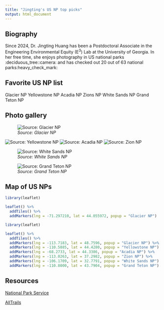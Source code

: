 ---
title: "Jingting's US NP top picks"
output: html_document
---

## Biography

Since 2024, Dr. Jingting Huang has been a Postdoctoral Associate in the Engineering Environmental Equity (E^3^) Lab at the University of Georgia. In her free time, she enjoys photography in US national parks :deciduous_tree::camera: and has checked out 20 out of 63 national parks:heavy_check_mark:

## Favorite US NP list

Glacier NP
Yellowstone NP
Acadia NP
Zions NP
White Sands NP
Grand Teton NP

## Photo gallery

![*Source: Glacier NP*](https://www.shutterbug.com/images/styles/960-wide/public/photo_post/[uid]/GoatLakeEdit22017_1.jpg)

![*Source: Yellowstone NP*](https://a.cdn-hotels.com/gdcs/production147/d1071/bebd0f9e-892b-4643-a23b-92af0ee3ae31.jpg)
![*Source: Acadia NP*](https://morethanjustparks.com/wp-content/uploads/2020/10/6V9A9031.jpg)
![*Source: Zion NP*](https://visitutahkenticoprod.blob.core.windows.net/cmsroot/visitutah/media/site-assets/three-season-photography/mighty-5/zion/zion-national-park_the-narrows_istock.jpg)

![*Source: White Sands NP*](https://goeddelgallery.com/wp-content/uploads/2021/04/White-Sands-National-Monument-sunrise-mountains.jpg)

![*Source: Grand Teton NP*](https://eternalarrival.com/wp-content/uploads/2021/01/fall-grand-teton-np-shutterstock_1390678799-1.jpg)

## Map of US NPs

```{r warning=FALSE}
library(leaflet)

leaflet() %>% 
  addTiles() %>%     
  addMarkers(lng = -71.297210, lat = 44.055972, popup = "Glacier NP")
```

```{r warning=FALSE}
library(leaflet)

leaflet() %>% 
  addTiles() %>%     
  addMarkers(lng = -113.7183, lat = 48.7596, popup = "Glacier NP") %>%
  addMarkers(lng = -110.5885, lat = 44.4280, popup = "Yellowstone NP") %>%
  addMarkers(lng = -68.2733, lat = 44.3386, popup = "Acadia NP") %>%
  addMarkers(lng = -113.0263, lat = 37.2982, popup = "Zion NP") %>%
  addMarkers(lng = -106.1709, lat = 32.7791, popup = "White Sands NP") %>%
  addMarkers(lng = -110.8000, lat = 43.7904, popup = "Grand Teton NP")
```

## Resources

[National Park Service](https://www.nps.gov)

[AllTrails](https://www.alltrails.com)
